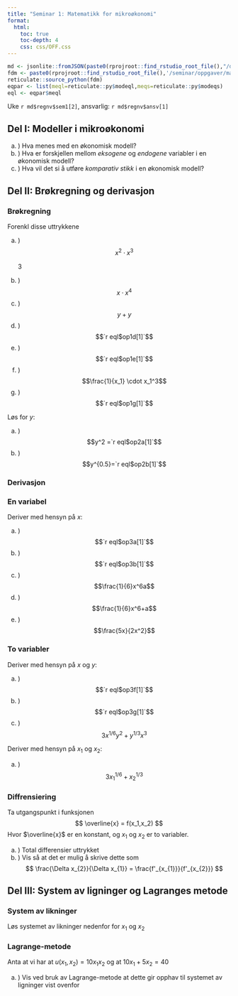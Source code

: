 ```yaml
---
title: "Seminar 1: Matematikk for mikroøkonomi"
format:
  html:
    toc: true
    toc-depth: 4
    css: css/OFF.css
---
```


```r
md <- jsonlite::fromJSON(paste0(rprojroot::find_rstudio_root_file(),"/data-raw/metadata.json"))
fdm <- paste0(rprojroot::find_rstudio_root_file(),'/seminar/oppgaver/mate.py')
reticulate::source_python(fdm)
eqpar <- list(meql=reticulate::py$modeql,meqs=reticulate::py$modeqs)
eql <- eqpar$meql
```


Uke `r md$regnv$sem1[2]`, ansvarlig: `r md$regnv$ansv[1]`

::: {.content-visible when-profile="internal"}
## Del I: Modeller i mikroøkonomi
a. ) Hva menes med en økonomisk modell?
a. ) Hva er forskjellen mellom *eksogene* og *endogene* variabler i en økonomisk modell?
a. ) Hva vil det si å utføre *komparativ stikk* i en økonomisk modell?

## Del II: Brøkregning og derivasjon
### Brøkregning
Forenkl disse uttrykkene

a. ) $$x^2 \cdot x^3$$
<div class="sol">
3
</div>
a. ) $$x \cdot x^4$$
a. ) $$y+y$$
a. ) $$`r eql$op1d[1]`$$
a. ) $$`r eql$op1e[1]`$$
a. ) $$\frac{1}{x_1} \cdot x_1^3$$
a. ) $$`r eql$op1g[1]`$$

Løs for $y$:

a. ) $$y^2 =`r eql$op2a[1]`$$
a. ) $$y^{0.5}=`r eql$op2b[1]`$$


### Derivasjon
### En variabel
Deriver med hensyn på $x$:

a. ) $$`r eql$op3a[1]`$$
a. ) $$`r eql$op3b[1]`$$
a. ) $$\frac{1}{6}x^6a$$
a. ) $$\frac{1}{6}x^6+a$$
a. ) $$\frac{5x}{2x^2}$$

### To variabler
Deriver med hensyn på $x$ og $y$:

a. ) $$`r eql$op3f[1]`$$
a. ) $$`r eql$op3g[1]`$$
a. ) $$3x^{1/6}y^{2}+y^{1/3}x^{3}$$

Deriver med hensyn på $x_1$ og $x_2$:

a. ) $$3x_1^{1/6}+x_2^{1/3}$$

### Diffrensiering
Ta utgangspunkt i funksjonen 
$$
\overline{x} = f(x_1,x_2)
$$
Hvor $\overline{x}$ er en konstant, og $x_1$ og $x_2$ er to variabler.

a. ) Total differensier uttrykket
b. ) Vis så at det er mulig å skrive dette som 
$$
\frac{\Delta x_{2}}{\Delta x_{1}}  = \frac{f'_{x_{1}}}{f'_{x_{2}}}
$$

## Del III: System av ligninger og Lagranges metode

### System av likninger
Løs systemet av likninger nedenfor for $x_1$ og $x_2$
\begin{eqnarray*}
\frac{x_2}{x_1} = 2  \\
10x_{1}+5x_{2}=40
\end{eqnarray*}

### Lagrange-metode
Anta at vi har at $u(x_1,x_2)=10x_1x_2$ og at $10x_{1}+5x_{2}=40$

a. ) Vis ved bruk av Lagrange-metode at dette gir opphav til systemet av ligninger vist ovenfor


:::

